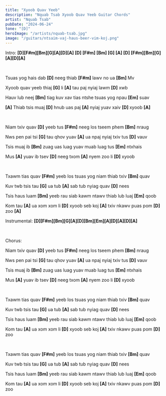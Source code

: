 ```yaml
---
title: "Xyoob Quav Yeeb"
description: "Nquab Tsab Xyoob Quav Yeeb Guitar Chords"
artist: "Nquab Tsab"
pubDate: "2024-06-24"
tone: "[D]"
heroImage: "/artists/nquab-tsab.jpg"
image: "/guitars/ntsaim-vaj-haus-beer-vim-koj.png"
---
```


Intro: <b>[D][F#m][Bm][G][A][D][A] [D] [F#m] [Bm] [G] [A] [D] [F#m][Bm][G][A][D][A]</b>

<br />

Tsuas yog hais dab <b>[D]</b> neeg thiab <b>[F#m]</b> lawv no ua <b>[Bm]</b> Mv

Xyoob quav yeeb thiaj <b>[G]</b> li <b>[A]</b> tau paj nyiaj lawm <b>[D]</b> xwb

Hauv lub neej <b>[Bm]</b> tiag kuv xav tias ntshe tsuas yog npau <b>[Em]</b> suav

<b>[A]</b> Thiab tsis muaj <b>[D]</b> hnub uas paj <b>[A]</b> nyiaj yuav xaiv <b>
  [D]
</b> xyoob <b>[A]</b>

<br />

Niam txiv quav <b>[D]</b> yeeb tus <b>[F#m]</b> neeg los tseem phem <b>[Bm]</b> nraug

Nws pen pai tsi <b>[G]</b> tau qhov yuav <b>[A]</b> ua npaj nyiaj txiv tus <b>[D]</b> vauv

Tsis muaj ib <b>[Bm]</b> zuag uas luag yuav muab luag tus <b>[Em]</b> ntxhais

Mus <b>[A]</b> yuav ib tsev <b>[D]</b> neeg txom <b>[A]</b> nyem zoo li <b>[D]</b> xyoob

<br />

Txawm tias quav <b>[F#m]</b> yeeb los tsuas yog niam thiab txiv <b>[Bm]</b> quav

Kuv twb tsis tau <b>[G]</b> ua tub <b>[A]</b> sab tub nyiag quav <b>[D]</b> nees

Tsis haus luam <b>[Bm]</b> yeeb rau siab kawm ntawv thiab lub luaj <b>[Em]</b> qoob

Kom tau <b>[A]</b> ua xom xom li <b>[D]</b> xyoob seb koj <b>[A]</b> txiv nkawv puas pom <b>[D]</b> zoo <b>[A]</b>

Instrumental: <b>[D][F#m][Bm][G][A][D][Bm][Em][A][D][A][D][A]</b>

<br />

Chorus:

Niam txiv quav <b>[D]</b> yeeb tus <b>[F#m]</b> neeg los tseem phem <b>[Bm]</b> nraug

Nws pen pai tsi <b>[G]</b> tau qhov yuav <b>[A]</b> ua npaj nyiaj txiv tus <b>[D]</b> vauv

Tsis muaj ib <b>[Bm]</b> zuag uas luag yuav muab luag tus <b>[Em]</b> ntxhais

Mus <b>[A]</b> yuav ib tsev <b>[D]</b> neeg txom <b>[A]</b> nyem zoo li <b>[D]</b> xyoob

<br />

Txawm tias quav <b>[F#m]</b> yeeb los tsuas yog niam thiab txiv <b>[Bm]</b> quav

Kuv twb tsis tau <b>[G]</b> ua tub <b>[A]</b> sab tub nyiag quav <b>[D]</b> nees

Tsis haus luam <b>[Bm]</b> yeeb rau siab kawm ntawv thiab lub luaj <b>[Em]</b> qoob

Kom tau <b>[A]</b> ua xom xom li <b>[D]</b> xyoob seb koj <b>[A]</b> txiv nkawv puas pom <b>[D]</b> zoo

<br />

Txawm tias quav <b>[F#m]</b> yeeb los tsuas yog niam thiab txiv <b>[Bm]</b> quav

Kuv twb tsis tau <b>[G]</b> ua tub <b>[A]</b> sab tub nyiag quav <b>[D]</b> nees

Tsis haus luam <b>[Bm]</b> yeeb rau siab kawm ntawv thiab lub luaj <b>[Em]</b> qoob

Kom tau <b>[A]</b> ua xom xom li <b>[D]</b> xyoob seb koj <b>[A]</b> txiv nkawv puas pom <b>[D]</b> zoo
